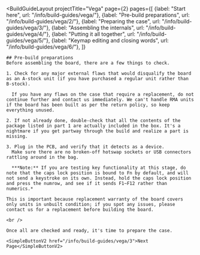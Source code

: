 ---
---


<BuildGuideLayout 
	projectTitle="Vega"
  page={2}
  pages={[
    {label: "Start here", url: "/info/build-guides/vega/"},
    {label: "Pre-build preparations", url: "/info/build-guides/vega/2/"},
    {label: "Preparing the case", url: "/info/build-guides/vega/3/"},
    {label: "Assembling the internals", url: "/info/build-guides/vega/4/"},
    {label: "Putting it all together", url: "/info/build-guides/vega/5/"},
    {label: "Keymap editing and closing words", url: "/info/build-guides/vega/6/"},
  ]}
>

  <AltMarkdownRenderer>

    ## Pre-build preparations
    Before assembling the board, there are a few things to check.

    1. Check for any major external flaws that would disqualify the board as an A-stock unit (if you have purchased a regular unit rather than B-stock).  

      If you have any flaws on the case that require a replacement, do not continue further and contact us immediately. We can't handle RMA units if the board has been built as per the return policy, so keep everything unused.

    2. If not already done, double-check that all the contents of the package listed in part 1 are actually included in the box. It's a nightmare if you get partway through the build and realize a part is missing.

    3. Plug in the PCB, and verify that it detects as a device.  
      Make sure there are no broken-off hotswap sockets or USB connectors rattling around in the bag.

      ***Note:** If you are testing key functionality at this stage, do note that the caps lock position is bound to Fn by default, and will not send a keystroke on its own. Instead, hold the caps lock position and press the numrow, and see if it sends F1~F12 rather than numerics.*  
      
    This is important because replacement warranty of the board covers only units in unbuilt condition; if you spot any issues, please contact us for a replacement before building the board.

    <br />
    
    Once all are checked and ready, it's time to prepare the case.

    <SimpleButtonV2 href="/info/build-guides/vega/3">Next Page</SimpleButtonV2>
    
    
  </AltMarkdownRenderer>
			
</BuildGuideLayout>


